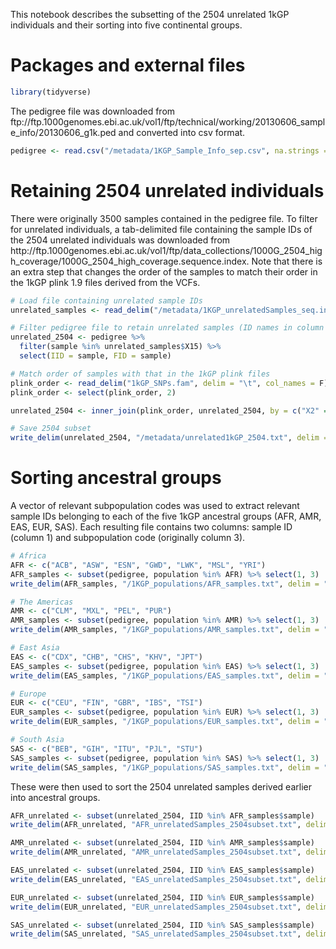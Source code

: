 This notebook describes the subsetting of the 2504 unrelated 1kGP individuals and their sorting into five continental groups.


# Packages and external files

```r
library(tidyverse)
```


The pedigree file was downloaded from ftp://ftp.1000genomes.ebi.ac.uk/vol1/ftp/technical/working/20130606_sample_info/20130606_g1k.ped and converted into csv format.

```r
pedigree <- read.csv("/metadata/1KGP_Sample_Info_sep.csv", na.strings = "")
```



# Retaining 2504 unrelated individuals

There were originally 3500 samples contained in the pedigree file. To filter for unrelated individuals, a tab-delimited file containing the sample IDs of the 2504 unrelated individuals was downloaded from http://ftp.1000genomes.ebi.ac.uk/vol1/ftp/data_collections/1000G_2504_high_coverage/1000G_2504_high_coverage.sequence.index. Note that there is an extra step that changes the order of the samples to match their order in the 1kGP plink 1.9 files derived from the VCFs. 

```r
# Load file containing unrelated sample IDs
unrelated_samples <- read_delim("/metadata/1KGP_unrelatedSamples_seq.index", delim = "\t", comment = "#", col_names = F)

# Filter pedigree file to retain unrelated samples (ID names in column X15)
unrelated_2504 <- pedigree %>% 
  filter(sample %in% unrelated_samples$X15) %>%
  select(IID = sample, FID = sample)

# Match order of samples with that in the 1kGP plink files
plink_order <- read_delim("1kGP_SNPs.fam", delim = "\t", col_names = F)
plink_order <- select(plink_order, 2)

unrelated_2504 <- inner_join(plink_order, unrelated_2504, by = c("X2" = "FID"))

# Save 2504 subset
write_delim(unrelated_2504, "/metadata/unrelated1kGP_2504.txt", delim = "\t", col_names = F)
```



# Sorting ancestral groups

A vector of relevant subpopulation codes was used to extract relevant sample IDs belonging to each of the five 1kGP ancestral groups (AFR, AMR, EAS, EUR, SAS). Each resulting file contains two columns: sample ID (column 1) and subpopulation code (originally column 3).

```r
# Africa
AFR <- c("ACB", "ASW", "ESN", "GWD", "LWK", "MSL", "YRI")
AFR_samples <- subset(pedigree, population %in% AFR) %>% select(1, 3)
write_delim(AFR_samples, "/1KGP_populations/AFR_samples.txt", delim = "\t", col_names = F)

# The Americas
AMR <- c("CLM", "MXL", "PEL", "PUR")
AMR_samples <- subset(pedigree, population %in% AMR) %>% select(1, 3)
write_delim(AMR_samples, "/1KGP_populations/AMR_samples.txt", delim = "\t", col_names = F)

# East Asia
EAS <- c("CDX", "CHB", "CHS", "KHV", "JPT")
EAS_samples <- subset(pedigree, population %in% EAS) %>% select(1, 3)
write_delim(EAS_samples, "/1KGP_populations/EAS_samples.txt", delim = "\t", col_names = F)

# Europe
EUR <- c("CEU", "FIN", "GBR", "IBS", "TSI")
EUR_samples <- subset(pedigree, population %in% EUR) %>% select(1, 3)
write_delim(EUR_samples, "/1KGP_populations/EUR_samples.txt", delim = "\t", col_names = F)

# South Asia
SAS <- c("BEB", "GIH", "ITU", "PJL", "STU")
SAS_samples <- subset(pedigree, population %in% SAS) %>% select(1, 3)
write_delim(SAS_samples, "/1KGP_populations/SAS_samples.txt", delim = "\t", col_names = F)
```


These were then used to sort the 2504 unrelated samples derived earlier into ancestral groups.

```r
AFR_unrelated <- subset(unrelated_2504, IID %in% AFR_samples$sample)
write_delim(AFR_unrelated, "AFR_unrelatedSamples_2504subset.txt", delim = "\t", col_names = F)

AMR_unrelated <- subset(unrelated_2504, IID %in% AMR_samples$sample)
write_delim(AMR_unrelated, "AMR_unrelatedSamples_2504subset.txt", delim = "\t", col_names = F)

EAS_unrelated <- subset(unrelated_2504, IID %in% EAS_samples$sample)
write_delim(EAS_unrelated, "EAS_unrelatedSamples_2504subset.txt", delim = "\t", col_names = F)

EUR_unrelated <- subset(unrelated_2504, IID %in% EUR_samples$sample)
write_delim(EUR_unrelated, "EUR_unrelatedSamples_2504subset.txt", delim = "\t", col_names = F)

SAS_unrelated <- subset(unrelated_2504, IID %in% SAS_samples$sample)
write_delim(SAS_unrelated, "SAS_unrelatedSamples_2504subset.txt", delim = "\t", col_names = F)
```
